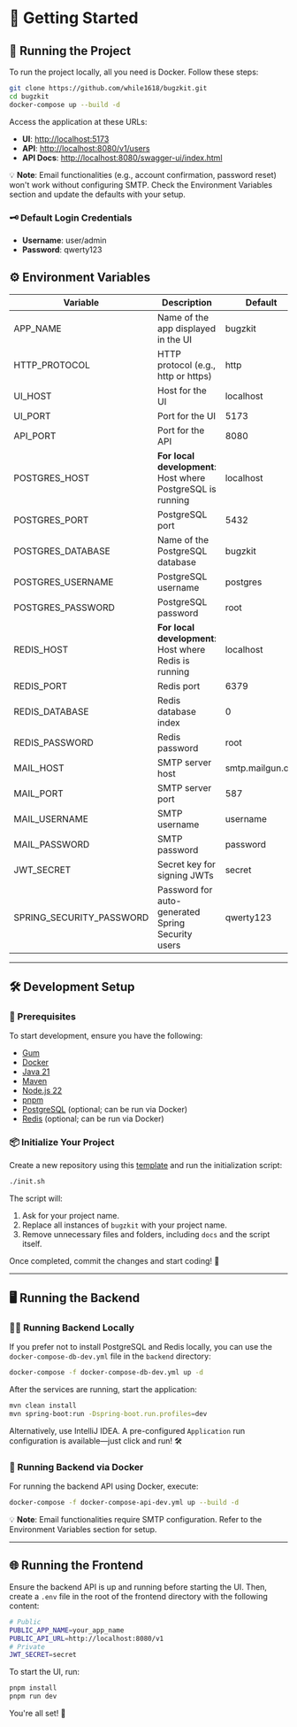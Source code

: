 # 🚀 Getting Started

## 🐳 Running the Project

To run the project locally, all you need is Docker. Follow these steps:

```bash
git clone https://github.com/while1618/bugzkit.git
cd bugzkit
docker-compose up --build -d
```

Access the application at these URLs:

- **UI**: [http://localhost:5173](http://localhost:5173)
- **API**: [http://localhost:8080/v1/users](http://localhost:8080/v1/users)
- **API Docs**: [http://localhost:8080/swagger-ui/index.html](http://localhost:8080/swagger-ui/index.html)

💡 **Note**: Email functionalities (e.g., account confirmation, password reset) won't work without configuring SMTP. Check the Environment Variables section and update the defaults with your setup.

### 🗝️ Default Login Credentials

- **Username**: user/admin
- **Password**: qwerty123

## ⚙️ Environment Variables

| Variable                 | Description                                                 | Default          |
| ------------------------ | ----------------------------------------------------------- | ---------------- |
| APP_NAME                 | Name of the app displayed in the UI                         | bugzkit          |
| HTTP_PROTOCOL            | HTTP protocol (e.g., http or https)                         | http             |
| UI_HOST                  | Host for the UI                                             | localhost        |
| UI_PORT                  | Port for the UI                                             | 5173             |
| API_PORT                 | Port for the API                                            | 8080             |
| POSTGRES_HOST            | **For local development**: Host where PostgreSQL is running | localhost        |
| POSTGRES_PORT            | PostgreSQL port                                             | 5432             |
| POSTGRES_DATABASE        | Name of the PostgreSQL database                             | bugzkit          |
| POSTGRES_USERNAME        | PostgreSQL username                                         | postgres         |
| POSTGRES_PASSWORD        | PostgreSQL password                                         | root             |
| REDIS_HOST               | **For local development**: Host where Redis is running      | localhost        |
| REDIS_PORT               | Redis port                                                  | 6379             |
| REDIS_DATABASE           | Redis database index                                        | 0                |
| REDIS_PASSWORD           | Redis password                                              | root             |
| MAIL_HOST                | SMTP server host                                            | smtp.mailgun.org |
| MAIL_PORT                | SMTP server port                                            | 587              |
| MAIL_USERNAME            | SMTP username                                               | username         |
| MAIL_PASSWORD            | SMTP password                                               | password         |
| JWT_SECRET               | Secret key for signing JWTs                                 | secret           |
| SPRING_SECURITY_PASSWORD | Password for auto-generated Spring Security users           | qwerty123        |

---

## 🛠️ Development Setup

### 🔧 Prerequisites

To start development, ensure you have the following:

- [Gum](https://github.com/charmbracelet/gum)
- [Docker](https://www.docker.com/)
- [Java 21](https://openjdk.org/projects/jdk/21/)
- [Maven](https://maven.apache.org/)
- [Node.js 22](https://nodejs.org/)
- [pnpm](https://pnpm.io/)
- [PostgreSQL](https://www.postgresql.org/) (optional; can be run via Docker)
- [Redis](https://redis.io/) (optional; can be run via Docker)

### 📦 Initialize Your Project

Create a new repository using this [template](https://github.com/new?template_name=bugzkit&template_owner=while1618) and run the initialization script:

```bash
./init.sh
```

The script will:

1. Ask for your project name.
2. Replace all instances of `bugzkit` with your project name.
3. Remove unnecessary files and folders, including `docs` and the script itself.

Once completed, commit the changes and start coding! 🎉

---

## 🖥️ Running the Backend

### 🧑‍💻 Running Backend Locally

If you prefer not to install PostgreSQL and Redis locally, you can use the `docker-compose-db-dev.yml` file in the `backend` directory:

```bash
docker-compose -f docker-compose-db-dev.yml up -d
```

After the services are running, start the application:

```bash
mvn clean install
mvn spring-boot:run -Dspring-boot.run.profiles=dev
```

Alternatively, use IntelliJ IDEA. A pre-configured `Application` run configuration is available—just click and run! 🛠️

### 🐳 Running Backend via Docker

For running the backend API using Docker, execute:

```bash
docker-compose -f docker-compose-api-dev.yml up --build -d
```

💡 **Note**: Email functionalities require SMTP configuration. Refer to the Environment Variables section for setup.

---

## 🌐 Running the Frontend

Ensure the backend API is up and running before starting the UI. Then, create a `.env` file in the root of the frontend directory with the following content:

```bash
# Public
PUBLIC_APP_NAME=your_app_name
PUBLIC_API_URL=http://localhost:8080/v1
# Private
JWT_SECRET=secret
```

To start the UI, run:

```bash
pnpm install
pnpm run dev
```

You're all set! 🚀
